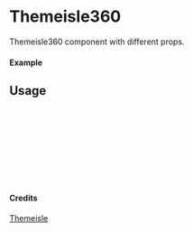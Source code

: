 
<Meta of={Themeisle360} title="Themeisle/Themeisle360" />

# Themeisle360

Themeisle360 component with different props.

#### Example

<Canvas of={Themeisle360.Primary} />

## Usage

```ts
import { Themeisle360 } from "yadl-ui";

const Example = () => {
  return (
      <Themeisle360 />
  );
};

export default Example;
```

#### Credits
[Themeisle](https://themeisle.com/illustrations/)
